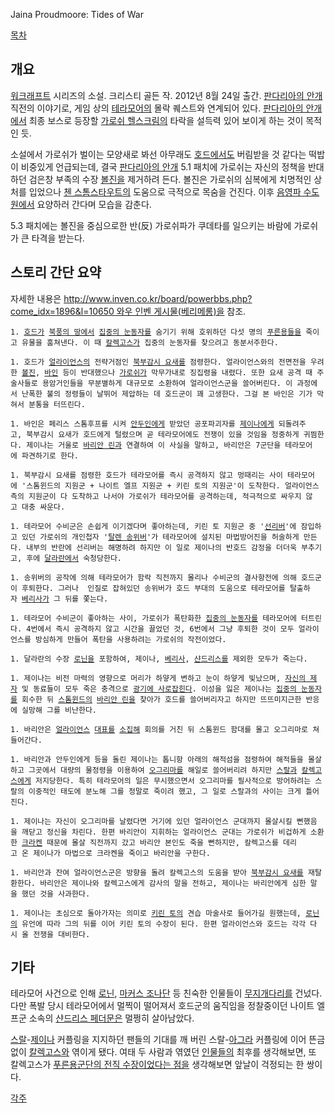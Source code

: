 Jaina Proudmoore: Tides of War

[[목차]]
== 개요 ==
[[워크래프트]] 시리즈의 소설. 크리스티 골든 작. 2012년 8월 24일 출간. [[판다리아의 안개]] 직전의 이야기로, 게임 상의 [[테라모어]]의 몰락 퀘스트와 연계되어 있다. [[판다리아의 안개]]에서 최종 보스로 등장할 [[가로쉬 헬스크림]]의 타락을 설득력 있어 보이게 하는 것이 목적인 듯.

소설에서 가로쉬가 벌이는 모양새로 봐선 아무래도 [[호드(워크래프트)|호드]]에서도 버림받을 것 같다는 떡밥이 비중있게 언급되는데, 결국 [[판다리아의 안개]] 5.1 패치에 가로쉬는 자신의 정책을 반대하던 검은창 부족의 수장 [[볼진]]을 제거하려 든다. 볼진은 가로쉬의 심복에게 치명적인 상처를 입었으나 [[첸 스톰스타우트]]의 도움으로 극적으로 목숨을 건진다. 이후 [[음영파 수도원]]에서 요양하러 간다며 모습을 감춘다.

5.3 패치에는 볼진을 중심으로한 반(反) 가로쉬파가 쿠데타를 일으키는 바람에 가로쉬가 큰 타격을 받는다.

== 스토리 간단 요약 ==
자세한 내용은 [[http://www.inven.co.kr/board/powerbbs.php?come_idx=1896&l=10650 와우 인벤 게시물(베리메롱)]]을 참조.

 1. [[호드(워크래프트)|호드]]가 [[북풍의 땅]]에서 [[집중의 눈동자]]를 숨기기 위해 호위하던 다섯 명의 [[푸른용군단|푸른용]]들을 죽이고 유물을 훔쳐낸다. 이 때 [[칼렉고스]]가 집중의 눈동자를 찾으려고 동분서주한다.

 1. 호드가 [[얼라이언스(워크래프트)|얼라이언스]]의 전략거점인 [[남부 불모의 땅|북부감시 요새]]를 점령한다. 얼라이언스와의 전면전을 우려한 [[볼진]], [[바인 블러드후프|바인]] 등이 반대했으나 [[가로쉬 헬스크림|가로쉬]]가 막무가내로 징집령을 내렸다. 또한 요새 공격 때 주술사들로 용암거인들을 무분별하게 대규모로 소환하여 얼라이언스군을 쓸어버린다. 이 과정에서 난폭한 불의 정령들이 날뛰어 제압하는 데 호드군이 꽤 고생한다. 그걸 본 바인은 기가 막혀서 분통을 터뜨린다.

 1. 바인은 페리스 스톰후프를 시켜 [[안두인 린|안두인]]에게 받았던 공포파괴자를 [[제이나 프라우드무어|제이나]]에게 되돌려주고, 북부감시 요새가 호드에게 털렸으며 곧 테라모어에도 전쟁이 있을 것임을 정중하게 귀띔한다. 제이나는 거울로 [[바리안 린]]과 연결하여 이 사실을 말하고, 바리안은 7군단을 테라모어에 파견하기로 한다.

 1. 북부감시 요새를 점령한 호드가 테라모어를 즉시 공격하지 않고 멍때리는 사이 테라모어에 '스톰윈드의 지원군 + 나이트 엘프 지원군 + 키린 토의 지원군'이 도착한다. 얼라이언스측의 지원군이 다 도착하고 나서야 가로쉬가 테라모어를 공격하는데, 적극적으로 싸우지 않고 대충 싸운다.

 1. 테라모어 수비군은 손쉽게 이기겠다며 좋아하는데, 키린 토 지원군 중 '[[선리버]]'에 잠입하고 있던 가로쉬의 개인첩자 '[[탈렌 송위버]]'가 테라모어에 설치된 마법방어진을 허술하게 만든다. 내부의 반란에 선리버는 해명하려 하지만 이 일로 제이나의 반호드 감정을 더더욱 부추기고, 후에 [[달라란]]에서 숙청당한다.

 1. 송위버의 공작에 의해 테라모어가 함락 직전까지 몰리나 수비군의 결사항전에 의해 호드군이 후퇴한다. 그러나  인질로 잡혀있던 송위버가 호드 부대의 도움으로 테라모어를 탈출하자 [[베리사 윈드러너|베리사]]가 그 뒤를 쫓는다.

 1. 테라모어 수비군이 좋아하는 사이, 가로쉬가 폭탄화한 [[집중의 눈동자]]를 테라모어에 터트린다. 4번에서 즉시 공격하지 않고 시간을 끌었던 것, 6번에서 그냥 후퇴한 것이 모두 얼라이언스를 방심하게 만들어 폭탄을 사용하려는 가로쉬의 작전이었다.

 1. 달라란의 수장 [[로닌(워크래프트)|로닌]]을 포함하여, 제이나, [[베리사 윈드러너|베리사]], [[샨드리스 페더문|샨드리스]]를 제외한 모두가 죽는다.

 1. 제이나는 비전 마력의 영향으로 머리가 하얗게 변하고 눈이 하얗게 빛났으며, [[킨디 스파크샤인|자신의 제자]] 및 동료들이 모두 죽은 충격으로 [[정신붕괴|광기에 사로잡힌다]]. 이성을 잃은 제이나는 [[집중의 눈동자]]를 회수한 뒤 [[스톰윈드]]의 [[바리안 린]]을 찾아가 호드를 쓸어버리자고 하지만 뜨뜨미지근한 반응에 실망해 그를 비난한다.

 1. 바리안은 [[브롤 베어맨틀|얼라이언스]] [[겐 그레이메인|대표를]] [[겔빈 멕카토크|소집해]] 회의를 거친 뒤 스톰윈드 함대를 몰고 오그리마로 쳐들어간다. 

 1. 바리안과 안두인에게 등을 돌린 제이나는 톱니항 아래의 해적섬을 점령하여 해적들을 몰살하고 그곳에서 대량의 물정령을 이용하여 [[오그리마]]를 해일로 쓸어버리려 하지만 [[스랄]]과 [[칼렉고스]]에게 저지당한다. 특히 테라모어의 일은 무시했으면서 오그리마를 필사적으로 방어하려는 스랄의 이중적인 태도에 분노해 그를 정말로 죽이려 했고, 그 일로 스랄과의 사이는 크게 틀어진다.

 1. 제이나는 자신이 오그리마를 날렸다면 거기에 있던 얼라이언스 군대까지 몰살시킬 뻔했음을 깨닫고 정신을 차린다. 한편 바리안이 지휘하는 얼라이언스 군대는 가로쉬가 비겁하게 소환한 [[크라켄]] 때문에 몰살 직전까지 갔고 바리안 본인도 죽을 뻔하지만, 칼렉고스를 데리고 온 제이나가 마법으로 크라켄을 죽이고 바리안을 구한다.

 1. 바리안과 잔여 얼라이언스군은 방향을 돌려 칼렉고스의 도움을 받아 [[남부 불모의 땅|북부감시 요새]]를 재탈환한다. 바리안은 제이나와 칼렉고스에게 감사의 말을 전하고, 제이나는 바리안에게 심한 말을 했던 것을 사과한다.

 1. 제이나는 초심으로 돌아가자는 의미로 [[키린 토]]의 견습 마술사로 들어가길 원했는데, [[로닌(워크래프트)|로닌]]의 유언에 따라 그의 뒤를 이어 키린 토의 수장이 된다. 한편 얼라이언스와 호드는 각각 다시 올 전쟁을 대비한다.

== 기타 ==
테라모어 사건으로 인해 [[로닌(워크래프트)|로닌]], [[마커스 조나단]] 등 친숙한 인물들이 [[비프로스트|무지개다리]]를 건넜다. 다만 폭발 당시 테라모어에서 멀찍이 떨어져서 호드군의 움직임을 정찰중이던 나이트 엘프군 소속의 [[샨드리스 페더문]]은 멀쩡히 살아남았다.

[[스랄]]-[[제이나 프라우드무어|제이나]] 커플링을 지지하던 팬들의 기대를 깨 버린 스랄-[[아그라(워크래프트)|아그라]] 커플링에 이어 뜬금없이 [[칼렉고스]]와 엮이게 됐다. 여태 두 사람과 엮였던 [[아서스 메네실|인]][[캘타스 선스트라이더|물]][[안비나 티그|들]][[타렉고사|의]] 최후를 생각해보면, 또 칼렉고스가 [[푸른용군단 안습전설|푸른용군단의 전직 수장이었다는 점]]을 생각해보면 앞날이 걱정되는 한 쌍이다.

[[각주]]
